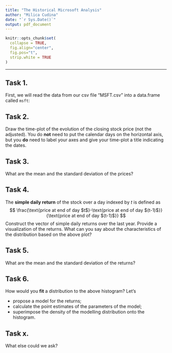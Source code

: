 ```yaml
---
title: "The Historical Microsoft Analysis"
author: "Milica Cudina"
date: "`r Sys.Date()`"
output: pdf_document
---
```

<!-- The author of this template is Dr. Gordan Zitkovic.-->
<!-- The code chunk below contains some settings that will  -->
<!-- make your R code look better in the output pdf file.  -->
<!-- If you are curious about what each option below does, -->
<!-- go to https://yihui.org/knitr/options/ -->
<!-- If not, feel free to disregard everything ...  -->
```r
knitr::opts_chunk$set(
  collapse = TRUE,
  fig.align="center",
  fig.pos="t",
  strip.white = TRUE
)
```
<!-- ... down to here. -->

---

## Task 1. 
First, we will read the data from our csv file "MSFT.csv" into a data.frame called `msft`:

## Task 2.
Draw the time-plot of the evolution of the closing stock price (not the adjusted). You do **not** need to put the calendar days on the horizontal axis, but you **do** need to label your axes and give your time-plot a title indicating the dates.   

## Task 3. 
What are the mean and the standard deviation of the prices?

## Task 4. 
The **simple daily return** of the stock over a day indexed by $t$ is defined as 
$$
\frac{\text{price at end of day $t$}-\text{price at end of day $(t-1)$}}{\text{price at end of day $(t-1)$}} 
$$
Construct the vector of simple daily returns over the last year. Provide a visualization of the returns. What can you say about the characteristics of the distribution based on the above plot?

## Task 5. 
What are the mean and the standard deviation of the returns?

## Task 6. 
How would you **fit** a distribution to the above histogram? Let's 

* propose a model for the returns; 
* calculate the point estimates of the parameters of the model;
* superimpose the density of the modelling distribution onto the histogram. 


## Task x. 
What else could we ask? 
